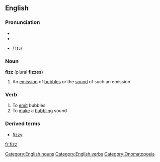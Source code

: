 ==English==
===Pronunciation===
*{{AHD|fĭz}}
*{{IPA|/fɪz/}}
*{{SAMPA}} /<tt>fIz</tt>/

===Noun===
'''fizz''' (plural '''fizzes''')

#An [[emission]] of [[bubble]]s or the [[sound]] of such an emission

===Verb===
{{en-infl-reg-sibilant|fiz|z|}}
#To [[emit]] bubbles
#To [[make]] a [[bubbling]] sound

===Derived terms===
*[[fizzy]]

[[Category:English nouns]]
[[Category:English verbs]]
[[Category:Onomatopoeia]]

[[fr:fizz]]